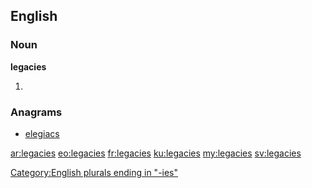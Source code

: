 ==English==

===Noun===
'''legacies'''

# {{plural of|legacy}}

===Anagrams===
* [[elegiacs#English|elegiacs]]

[[Category:English plurals ending in "-ies"]]

[[ar:legacies]]
[[eo:legacies]]
[[fr:legacies]]
[[ku:legacies]]
[[my:legacies]]
[[sv:legacies]]